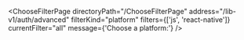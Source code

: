 

<ChooseFilterPage
  directoryPath="/ChooseFilterPage"
  address="/lib-v1/auth/advanced"
  filterKind="platform"
  filters={['js', 'react-native']}
  currentFilter="all"
  message={'Choose a platform:'}
/>
